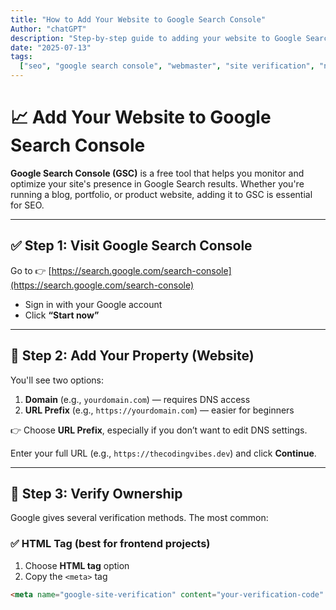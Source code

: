 ```yaml
---
title: "How to Add Your Website to Google Search Console"
Author: "chatGPT"
description: "Step-by-step guide to adding your website to Google Search Console and verifying ownership for better SEO visibility."
date: "2025-07-13"
tags:
  ["seo", "google search console", "webmaster", "site verification", "nextjs"]
---
```


# 📈 Add Your Website to Google Search Console

**Google Search Console (GSC)** is a free tool that helps you monitor and optimize your site's presence in Google Search results. Whether you're running a blog, portfolio, or product website, adding it to GSC is essential for SEO.

---

## ✅ Step 1: Visit Google Search Console

Go to 👉 [https://search.google.com/search-console](https://search.google.com/search-console)

- Sign in with your Google account
- Click **“Start now”**

---

## 🏡 Step 2: Add Your Property (Website)

You'll see two options:

1. **Domain** (e.g., `yourdomain.com`) — requires DNS access
2. **URL Prefix** (e.g., `https://yourdomain.com`) — easier for beginners

👉 Choose **URL Prefix**, especially if you don’t want to edit DNS settings.

Enter your full URL (e.g., `https://thecodingvibes.dev`) and click **Continue**.

---

## 🔐 Step 3: Verify Ownership

Google gives several verification methods. The most common:

### ✅ HTML Tag (best for frontend projects)

1. Choose **HTML tag** option
2. Copy the `<meta>` tag

```html
<meta name="google-site-verification" content="your-verification-code" />
```
